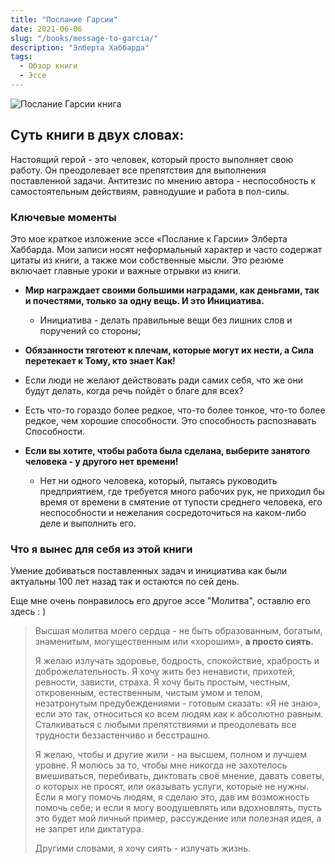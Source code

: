 ```yaml
---
title: "Послание Гарсии"
date: 2021-06-06
slug: "/books/message-to-garcia/"
description: "Элберта Хаббарда"
tags:
  - Обзор книги
  - Эссе
---
```


<div className="image-container">
    <div className="image_item">
        <img alt="Послание Гарсии книга" src="/images/message-to-garcia-book.jpeg" />
    </div>
</div>

<style jsx>{`
  .image-container {
    width: 275px;
    height: 275px;
    margin: auto;
    position: relative;
    margin-bottom: 230px;
    text-align: center;
  }
   .image-container img {
    margin-top: 0.5rem;
    max-width: 100%;
    max-height: 100%;
  }
`}</style>

 ## Суть книги в двух словах:

Настоящий герой - это человек, который просто выполняет свою работу. Он преодолевает все препятствия для выполнения поставленной задачи. Антитезис по мнению автора - неспособность к самостоятельным действиям, равнодушие и работа в пол-силы.

### Ключевые моменты

Это мое краткое изложение эссе «Послание к Гарсии» Элберта Хаббарда. Мои записи носят неформальный характер и часто содержат цитаты из книги, а также мои собственные мысли. Это резюме включает главные уроки и важные отрывки из книги.

* **Мир награждает своими большими наградами, как деньгами, так и почестями, только за одну вещь. И это Инициатива.**
    * Инициатива - делать правильные вещи без лишних слов и поручений со стороны;

* **Обязанности тяготеют к плечам, которые могут их нести, а Сила перетекает к Тому, кто знает Как!**

* Если люди не желают действовать ради самих себя, что же они будут делать, когда речь пойдёт о благе для всех? 

* Есть что-то гораздо более редкое, что-то более тонкое, что-то более редкое, чем хорошие способности. Это способность распознавать Способности.

* **Если вы хотите, чтобы работа была сделана, выберите занятого человека - у другого нет времени!** 
    * Нет ни одного человека, который, пытаясь руководить предприятием, где требуется много рабочих рук, не приходил бы время от времени в смятение от тупости среднего человека, его неспособности и нежелания сосредоточиться на каком-либо деле и выполнить его.


### Что я вынес для себя из этой книги 

Умение добиваться поставленных задач и инициатива как были актуальны 100 лет назад так и остаются по сей день.

Еще мне очень понравилось его другое эссе "Молитва", оставлю его здесь : ) 
 
> Высшая молитва моего сердца - не быть образованным, богатым, знаменитым, могущественным или «хорошим», **а просто сиять.**
>  
> Я желаю излучать здоровье, бодрость, спокойствие, храбрость и доброжелательность. Я хочу жить без ненависти, прихотей, ревности, зависти, страха. Я хочу быть простым, честным, откровенным, естественным, чистым умом и телом, незатронутым предубеждениями - готовым сказать: «Я не знаю», если это так, относиться ко всем людям как к абсолютно равным. Сталкиваться с любыми препятствиями и преодолевать все трудности беззастенчиво и бесстрашно.
> 
> Я желаю, чтобы и другие жили - на высшем, полном и лучшем уровне. 
> Я молюсь за то, чтобы мне никогда не захотелось вмешиваться, перебивать, диктовать своё мнение, давать советы, о которых не просят, или оказывать услуги, которые не нужны.
> Если я могу помочь людям, я сделаю это, дав им возможность помочь себе; и если я могу воодушевлять или вдохновлять, пусть это будет мой личный пример, рассуждение или полезная идея, а не запрет или диктатура. 
> 
> Другими словами, я хочу сиять - излучать жизнь.